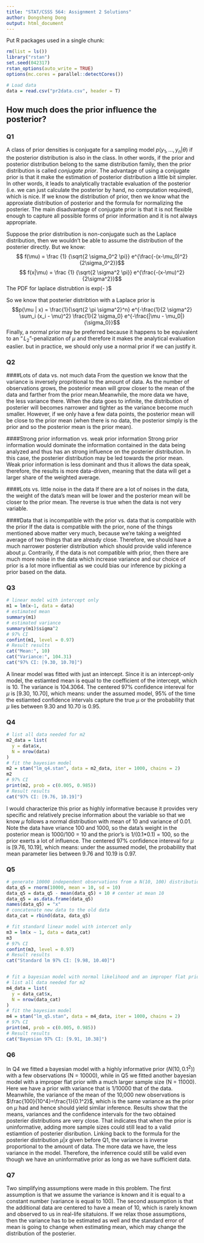 ```yaml
---
title: "STAT/CSSS 564: Assignment 2 Solutions"
author: Dongsheng Dong
output: html_document
---
```


Put R packages used in a single chunk:
```r
rm(list = ls())
library("rstan")
set.seed(042317)
rstan_options(auto_write = TRUE)
options(mc.cores = parallel::detectCores())

# Load data
data = read.csv("pr2data.csv", header = T)
```


## How much does the prior influence the posterior?


### Q1
A class of prior densities is conjugate for a sampling model $p(y_1, . . . , y_n|θ)$ if the posterior distribution is also in the class. In other words, if the prior and posterior distribution belong to the same distribution family, then the prior distribution is called *conjugate prior*. The advantage of using a conjugate prior is that it make the estimation of posterior distribution a little bit simpler. In other words, it leads to analytically tractable evaluation of the posterior (i.e. we can just calculate the posterior by hand, no computation required), which is nice. If we know the distribution of prior, then we know what the approxiate distribution of posterior and the formula for normalizing the posterier. The main disadvantage of conjugate prior is that it is not flexible enough to capture all possible forms of prior information and it is not always appropriate.


Suppose the prior distribution is non-conjugate such as the Laplace distribution, then we wouldn't be able to assume the distribution of the posterier directly. But we know:
$$ f(\mu) = \frac {1} {\sqrt{2 \sigma_0^2 \pi}} e^{\frac{-(x-\mu_0)^2}{2\sigma_0^2}}$$
$$ f(x|\mu) = \frac {1} {\sqrt{2 \sigma^2 \pi}} e^{\frac{-(x-\mu)^2}{2\sigma^2}}$$
The PDF for laplace distrubtion is \frac{1}{2b} exp(- \frac{|x-\mu|}{b})$

So we know that posterier distribtion with a Laplace prior is
$$p(\mu | x) = \frac{1}{\sqrt{2 \pi \sigma^2}^n} e^{-\frac{1}{2 \sigma^2} \sum_i (x_i - \mu)^2} \frac{1}{2 \sigma_0} e^{-\frac{|\mu - \mu_0|}{\sigma_0}}$$
Finally, a normal prior may be preferred because it happens to be equivalent to an $“L_2”$-penalization of $\mu$ and therefore it makes the analytical evaluation easlier. but in practice, we should only use a normal prior if we can justify it.

### Q2
####Lots of data vs. not much data
From the question we know that the variance is inversely propritional to the amount of data. As the number of observations grows, the posterior mean will grow closer to the mean of the data and farther from the prior mean.Meanwhile, the more data we have, the less variance there. When the data goes to infinite, the distribution of posterier will becomes narrower and tighter as the variance become much smaller. However, if we only have a few data points, the posterior mean will be close to the prior mean (when there is no data, the posterior simply is the prior and so the posterior mean is the prior mean). 


####Strong prior information vs. weak prior information
Strong prior information would dominate the information contained in the data being analyzed and thus has an strong influence on the posterier distribution. In this case, the posterier distribution may be led towards the prior mean. Weak prior information is less dominant and thus it allows the data speak, therefore, the results is more data-driven, meaning that the data will get a larger share of the weighted average.

####Lots vs. little noise in the data
If there are a lot of noises in the data, the weight of the data’s mean will be lower and the posterior mean will be closer to the prior mean. The reverse is true when the data is not very variable.


####Data that is incompatible with the prior vs. data that is compatible with the prior
If the data is compatible with the prior, none of the things mentioned above matter very much, because we’re taking a weighted average of two things that are already close. Therefore, we should have a much narrower posterier distribution which should provide valid inference about $\mu$. Contrarily, if the data is not compatible with prior, then there are much more noise in the data which increase variance and our choice of prior is a lot more influential as we could bias our inference by picking a prior based on the data.

### Q3
```r
# linear model with intercept only
m1 = lm(x~1, data = data)
# estimated mean
summary(m1)
# estimated variance
summary(m1)$sigma^2
# 97% CI
confint(m1, level = 0.97)
# Result results
cat("Mean:", 10) 
cat("Variance:", 104.31) 
cat("97% CI: [9.30, 10.70]")
```

A linear model was fitted with just an intercept. Since it is an intercept-only model, the estiamted mean is equal to the coefficient of the intercept, which is 10. The variance is 104.3064. The centered 97% confidence intereval for $\mu$ is [9.30, 10.70], which means: under the assumed model, 95% of the time the estiamted confidence intervals capture the true $\mu$ or the probability that $\mu$ lies between 9.30 and 10.70 is 0.95.

### Q4
```r
# list all data needed for m2
m2_data = list(
  y = data$x,
  N = nrow(data)
)
# fit the bayesian model
m2 = stan("lm_q4.stan", data = m2_data, iter = 1000, chains = 2)
m2
# 97% CI
print(m2, prob = c(0.005, 0.985))
# Result results
cat("97% CI: [9.76, 10.19]")
```

I would characterize this prior as highly informative because it provides very specific and relatively precise information about the variable so that we know $\mu$ follows a normal distribution with mean of 10 and variance of 0.01. Note the data have vriance 100 and 1000, so the data's weight in the posterior mean is 1000/100 = 10 and the prior's is 1/(0.1*0.1) = 100, so the prior exerts a lot of influence. The centered 97% confidence intereval for $\mu$ is [9.76, 10.19], which means: under the assumed model, the probability that mean parameter lies between 9.76 and 10.19 is 0.97.

### Q5
```r
# generate 10000 independent observations from a N(10, 100) distribution
data_q5 = rnorm(10000, mean = 10, sd = 10)
data_q5 = data_q5 - mean(data_q5) + 10 # center at mean 10
data_q5 = as.data.frame(data_q5)
names(data_q5) = "x"
# concatenate new data to the old data
data_cat = rbind(data, data_q5)

# fit standard linear model with intercet only
m3 = lm(x ~ 1, data = data_cat)
m3
# 97% CI
confint(m3, level = 0.97)
# Result results
cat("Standard lm 97% CI: [9.98, 10.40]")


# fit a bayesian model with normal likelihood and an improper flat prior
# list all data needed for m2
m4_data = list(
  y = data_cat$x,
  N = nrow(data_cat)
)
# fit the bayesian model
m4 = stan("lm_q5.stan", data = m4_data, iter = 1000, chains = 2)
# 97% CI
print(m4, prob = c(0.005, 0.985))
# Result results
cat("Bayesian 97% CI: [9.91, 10.38]")
```

### Q6
In Q4 we fitted a bayesian model with a highly informative prior ($N(10, 0.1^2)$) with a few observations (N = 10000), while in Q5 we fitted another bayesian model with a improper flat prior with a much larger sample size (N = 11000). Here we have a prior with variance that is 1/10000 that of the data. Meanwhile, the variance of the mean of the 10,000 new observations is $\frac{100}{10^4}=\frac{1}{0.1^2}$, which is the same variance as the prior on $\mu$ had and hence should yield similar inference. Results show that the means, variances and the confidence intervals for the two obtained posterier distributions are very close. That indicates that when the prior is uninformative, adding more sample sizes could still lead to a valid estiamtion of posterier disribution. Linking back to the formula for the posterier distribution $\mu|x$ given before Q1, the variance is inverse proportional to the amount of data. The more data we have, the less variance in the model. Therefore, the inferrence could still be valid even though we have an uninformative prior as long as we have sufficient data.

### Q7
Two simplifying assumptions were made in this problem. The first assumption is that we assume the variance is known and it is equal to a constant number (variance is equal to 100). The second assumption is that the additional data are centered to have a mean of 10, which is rarely known and observed to us in real-life sitatuions. If we relax those assumptions, then the variance has to be estimated as well and the standard error of mean is going to change when estimating mean, which may change the distribution of the posterier.
